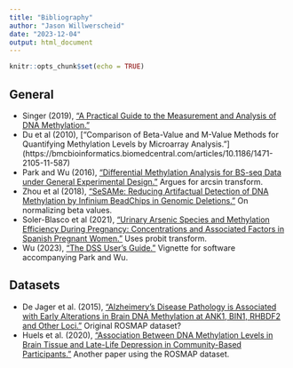 ```yaml
---
title: "Bibliography"
author: "Jason Willwerscheid"
date: "2023-12-04"
output: html_document
---
```


```r
knitr::opts_chunk$set(echo = TRUE)
```

## General

* Singer (2019), ["A Practical Guide to the Measurement and Analysis of DNA Methylation."](https://www.ncbi.nlm.nih.gov/pmc/articles/PMC6775954/)
* Du et al (2010), ["Comparison of Beta-Value and M-Value Methods for Quantifying Methylation Levels by Microarray Analysis."] (https://bmcbioinformatics.biomedcentral.com/articles/10.1186/1471-2105-11-587)
* Park and Wu (2016), ["Differential Methylation Analysis for BS-seq Data under General Experimental Design."](https://pubmed.ncbi.nlm.nih.gov/26819470/) Argues for arcsin transform.
* Zhou et al (2018), ["SeSAMe: Reducing Artifactual Detection of DNA Methylation by Infinium BeadChips in Genomic Deletions."](https://academic.oup.com/nar/article/46/20/e123/5061974?login=true) On normalizing beta values.
* Soler-Blasco et al (2021), ["Urinary Arsenic Species and Methylation Efficiency During Pregnancy: Concentrations and Associated Factors in Spanish Pregnant Women."](https://www.sciencedirect.com/science/article/pii/S0013935121001833) Uses probit transform.
* Wu (2023), ["The DSS User’s Guide."](https://www.bioconductor.org/packages/devel/bioc/vignettes/DSS/inst/doc/DSS.html) Vignette for software accompanying Park and Wu.



## Datasets

* De Jager et al. (2015), ["Alzheimery's Disease Pathology is Associated with Early Alterations in Brain DNA Methylation at ANK1, BIN1, RHBDF2 and Other Loci."](https://www.ncbi.nlm.nih.gov/pmc/articles/PMC4292795/) Original ROSMAP dataset?
* Huels et al. (2020), ["Association Between DNA Methylation Levels in Brain Tissue and Late-Life Depression in Community-Based Participants."](https://www.ncbi.nlm.nih.gov/pmc/articles/PMC7393126/) Another paper using the ROSMAP dataset.
